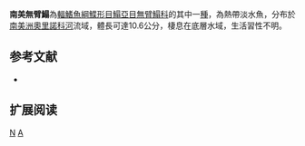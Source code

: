 {{Speciesbox 
| genus = Achirus
| species = novoae
| status = NE
| status_system = IUCN3.1
| authority = [[Cervigón|Cervigón]], 1982
| synonyms = 
}}

'''南美無臂鰨'''為[[輻鰭魚綱|輻鰭魚綱]][[鰈形目|鰈形目]][[鰨亞目|鰨亞目]][[無臂鰨科|無臂鰨科]]的其中一[[種|種]]，為熱帶淡水魚，分布於[[南美洲|南美洲]][[奧里諾科河|奧里諾科河]]流域，體長可達10.6公分，棲息在底層水域，生活習性不明。

==参考文献==
*{{FishBase_species|genus=Achirus|species=novoae|year=2014|month=4}}

== 扩展阅读 ==
{{refbegin}}
{{wikispecies-inline|Achirus novoae|南美無臂鰨}}
{{refend}}
{{Taxonbar|from=Q5482314}}

[[Category:無臂鰨屬|N]]
[[Category:1982年描述的魚類|A]]


{{魚類小作品}}